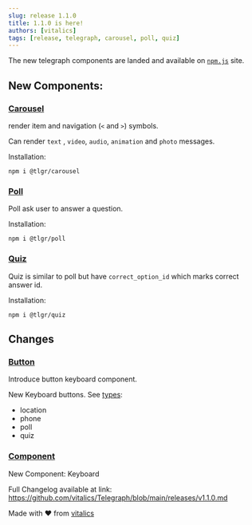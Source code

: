 ```yaml
---
slug: release 1.1.0
title: 1.1.0 is here!
authors: [vitalics]
tags: [release, telegraph, carousel, poll, quiz]
---
```


The new telegraph components are landed and available on [`npm.js`](https://npmjs.com) site.

## New Components:

### [Carousel](https://github.com/vitalics/telegraph/packages/carousel/)

render item and navigation (`<` and `>`) symbols.

Can render `text` , `video`, `audio`, `animation` and `photo` messages.

Installation:

`npm i @tlgr/carousel`

### [Poll](https://github.com/vitalics/telegraph/packages/poll/)

Poll ask user to answer a question.

Installation:

`npm i @tlgr/poll`

### [Quiz](https://github.com/vitalics/telegraph/packages/poll/)

Quiz is similar to poll but have `correct_option_id` which marks correct answer id.

Installation:

`npm i @tlgr/quiz`

## Changes

### [Button](https://github.com/vitalics/telegraph/packages/button)

Introduce button keyboard component.

New Keyboard buttons. See [types](https://vitalics.github.io/Telegraph/docs/tutorial/button/types):

- location
- phone
- poll
- quiz

### [Component](https://github.com/vitalics/telegraph/packages/component)

New Component: Keyboard


Full Changelog available at link: https://github.com/vitalics/Telegraph/blob/main/releases/v1.1.0.md

Made with ❤️ from [vitalics](https://github.com/vitalics)
